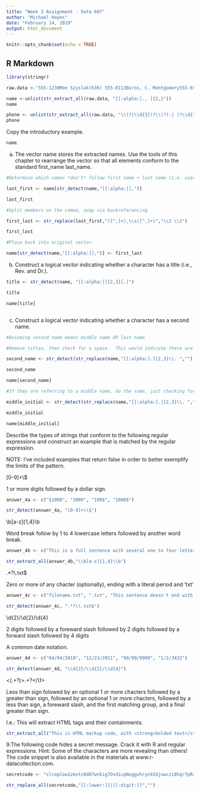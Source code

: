 ---
title: "Week 3 Assignment - Data 607"
author: "Michael Hayes"
date: "February 14, 2019"
output: html_document
---

```{r setup, include=FALSE}
knitr::opts_chunk$set(echo = TRUE)
```

## R Markdown

```{r}
library(stringr)

raw.data <-"555-1239Moe Szyslak(636) 555-0113Burns, C. Montgomery555-6542Rev. Timothy Lovejoy555 8904Ned Flanders636-555-3226Simpson, Homer5553642Dr. Julius Hibbert"

name <-unlist(str_extract_all(raw.data, "[[:alpha:]., ]{2,}"))
name

phone <- unlist(str_extract_all(raw.data, "\\(?(\\d{3})?\\)?(-| )?\\d{3}(-| )?\\d{4}"))
phone

```


Copy the introductory example. 

```{r}

name
```

a. The vector name stores the extracted names. Use the tools of this chapter to rearrange the vector so that all elements conform to the standard first_name last_name. 

```{r}
#Determine which names *don't* follow first name + last name (i.e. user lastname,firstname)

last_first <- name[str_detect(name,"[[:alpha:]],")]

last_first

#Split members on the comma, swap via backreferencing

first_last <- str_replace(last_first,"([^,]+),\\s([^,]+)","\\2 \\1")

first_last

#Place back into original vector.

name[str_detect(name,"[[:alpha:]],")] <- first_last
```

b. Construct a logical vector indicating whether a character has a title (i.e., Rev. and Dr.). 

```{r}
title <- str_detect(name, "[[:alpha:]]{2,3}[.]")

title

name[title]



```

c. Construct a logical vector indicating whether a character has a second name.

```{r}
#Assuming second name means middle name OR last name

#Remove titles, then check for a space.  This would indicate there are 2 words, hence 2 names.

second_name <- str_detect(str_replace(name,"[[:alpha:].]{2,3}\\. ",""),"\\s")

second_name 

name[second_name]

#If they are referring to a middle name, do the same, just checking for 2 spaces, hence 3 words:

middle_initial <- str_detect(str_replace(name,"[[:alpha:].]{2,3}\\. ",""),"\\s.*\\s")

middle_initial

name[middle_initial]


```


Describe the types of strings that conform to the following regular expressions and construct an example that is matched by the regular expression. 

NOTE: I've included examples that return false in order to better exemplify the limits of the pattern.

[0-9]+\\$ 

1 or more digits followed by a dollar sign.

```{r}
answer_4a <- c("$1000", "1000", "100$", "1000$")

str_detect(answer_4a, "[0-9]+\\$")


```


\\b[a-z]{1,4}\\b 

Word break follow by 1 to 4 lowercase letters followed by another word break.

```{r}
answer_4b <- c("This is a full sentence with several one to four letter words")

str_extract_all(answer_4b,"\\b[a-z]{1,4}\\b")


```



.*?\\.txt$ 

Zero or more of any chacter (optionally), ending with a literal period and 'txt' 


```{r}
answer_4c <- c("filename.txt", ".txt", "This sentence doesn't end with a .txt extension")

str_detect(answer_4c, ".*?\\.txt$")

```

\\d{2}/\\d{2}/\\d{4} 

2 digits followed by a foreward slash followed by 2 digits followed by a forward slash followed by 4 digits 

A common date notation.

```{r}

answer_4d <- c("04/04/2019", "12/23/2011", "99/99/9999", "1/2/3432")

str_detect(answer_4d, "\\d{2}/\\d{2}/\\d{4}")

```


<(.+?)>.+?</\\1>

Less than sign folowed by an optional 1 or more chacters followed by a greater than sign, followed by an optional 1 or more chacters, followed by a less than sign, a foreward slash, and the first matching group, and a final greater than sign.

I.e.: This will extract HTML tags and their containments.

```{r}


str_extract_all("This is HTML markup code, with <strong>bolded text</strong> as well as <em>italics</em>", "<(.+?)>.+?</\\1>")


```


9.The following code hides a secret message. Crack it with R and regular expressions. Hint: Some of the characters are more revealing than others! The code snippet is also available in the materials at www.r-datacollection.com.

```{r}

secretcode <- "clcopCow1zmstc0d87wnkig7OvdicpNuggvhryn92Gjuwczi8hqrfpRxs5Aj5dwpn0TanwoUwisdij7Lj8kpf03AT5Idr3coc0bt7yczjatOaootj55t3Nj3ne6c4Sfek.r1w1YwwojigOd6vrfUrbz2.2bkAnbhzgv4R9i05zEcrop.wAgnb.SqoU65fPa1otfb7wEm24k6t3sR9zqe5fy89n6Nd5t9kc4fE905gmc4Rgxo5nhDk!gr"

str_replace_all(secretcode,"[[:lower:]]|[[:digit:]]","")

```

